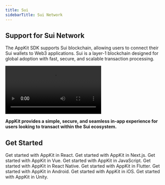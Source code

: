 ```yaml
---
title: Sui
sidebarTitle: Sui Network
---
```


## Support for Sui Network

The AppKit SDK supports Sui blockchain, allowing users to connect their Sui wallets to Web3 applications. Sui is a layer-1 blockchain designed for global adoption with fast, secure, and scalable transaction processing.

<Frame>
<video
  controls
  className="w-full aspect-video"
  src="/images/Sui.mp4"
></video>
</Frame>

**AppKit provides a simple, secure, and seamless in-app experience for users looking to transact within the Sui ecosystem.**

<Card title="Try Demo" href="https://appkit-lab.reown.com/library/sui/" horizontal />

## Get Started
<CardGroup cols={3}>
  <Card title="React" icon="react" href="/appkit/react/core/installation">
    Get started with AppKit in React.
  </Card>

  <Card title="Next.js" icon="square-n" href="/appkit/next/core/installation">
    Get started with AppKit in Next.js.
  </Card>

  <Card title="Vue" icon="vuejs" href="/appkit/vue/core/installation">
    Get started with AppKit in Vue.
  </Card>

  <Card title="JavaScript" icon="js" href="/appkit/javascript/core/installation">
    Get started with AppKit in JavaScript.
  </Card>

  <Card title="React Native" icon="react" href="/appkit/react-native/core/installation">
    Get started with AppKit in React Native.
  </Card>

  <Card title="Flutter" icon="code" href="/appkit/flutter/core/installation">
    Get started with AppKit in Flutter.
  </Card>

  <Card title="Android" icon="android" href="/appkit/android/core/installation">
    Get started with AppKit in Android.
  </Card>

  <Card title="iOS" icon="apple" href="/appkit/ios/core/installation">
    Get started with AppKit in iOS.
  </Card>

  <Card title="Unity" icon="unity" href="/appkit/unity/core/installation">
    Get started with AppKit in Unity.
  </Card>
</CardGroup>
